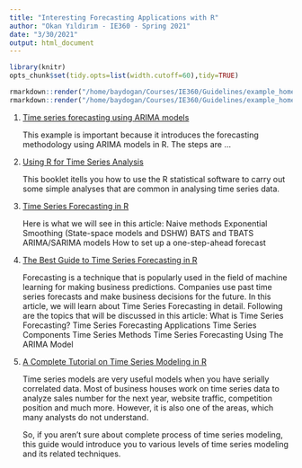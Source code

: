 ```yaml
---
title: "Interesting Forecasting Applications with R"
author: "Okan Yıldırım - IE360 - Spring 2021"
date: "3/30/2021"
output: html_document
---
```

```r
library(knitr)
opts_chunk$set(tidy.opts=list(width.cutoff=60),tidy=TRUE)
```

```r
rmarkdown::render("/home/baydogan/Courses/IE360/Guidelines/example_homework_0.Rmd",output_format="pdf_document")
rmarkdown::render("/home/baydogan/Courses/IE360/Guidelines/example_homework_0.Rmd",output_format="html_document")
```

1. [Time series forecasting using ARIMA models](https://blogs.oracle.com/datascience/introduction-to-forecasting-with-arima-in-r)

    This example is important because it introduces the forecasting methodology using ARIMA models in R. The steps are ...

2. [Using R for Time Series Analysis](https://a-little-book-of-r-for-time-series.readthedocs.io/en/latest/src/timeseries.html)

    This booklet itells you how to use the R statistical software to carry out some simple analyses that are common in analysing time series data.
    
3. [Time Series Forecasting in R](https://towardsdatascience.com/a-guide-to-forecasting-in-r-6b0c9638c261)

    Here is what we will see in this article:
    Naive methods
    Exponential Smoothing (State-space models and DSHW)
    BATS and TBATS
    ARIMA/SARIMA models
    How to set up a one-step-ahead forecast
    
4. [The Best Guide to Time Series Forecasting in R](https://www.simplilearn.com/tutorials/data-science-tutorial/time-series-forecasting-in-r)

    Forecasting is a technique that is popularly used in the field of machine learning for making business predictions. Companies use past time series forecasts and make business decisions for the future. In this article, we will learn about Time Series Forecasting in detail. 
    Following are the topics that will be discussed in this article:
    What is Time Series Forecasting?
    Time Series Forecasting Applications
    Time Series Components
    Time Series Methods
    Time Series Forecasting Using The ARIMA Model
    
5. [A Complete Tutorial on Time Series Modeling in R](https://www.analyticsvidhya.com/blog/2015/12/complete-tutorial-time-series-modeling/)


    Time series models are very useful models when you have serially correlated data. Most of business houses work on time series data to analyze sales number for the next year, website traffic, competition position and much more. However, it is also one of the areas, which many analysts do not understand. 
    
    So, if you aren’t sure about complete process of time series modeling, this guide would introduce you to various levels of time series modeling and its related techniques.